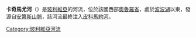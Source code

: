 {{Unreferenced|time=2022-01-19T07:07:56+00:00}}
'''卡奇馬尤河'''（{{lang-qu|Kachi mayu}}）是[[玻利維亞|玻利維亞]]的河流，位於該國西部[[奧魯羅省|奧魯羅省]]，處於[[波波湖|波波湖]]以東，發源自[[安第斯山脈|安第斯山脈]]，該河流最終注入[[皮科馬約河|皮科馬約河]]。

{{Bolivia-geo-stub}}
[[Category:玻利維亞河流|Category:玻利維亞河流]]